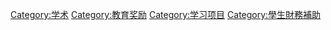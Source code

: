{{Catnav|頁面分類|總類|学术}}
{{Catnav|頁面分類|社会科学|教育}}
{{Catnav|頁面分類|人类社会|獎勵|獎項}}

{{Catmore}}
{{Commonscat|Scholarships}}

[[Category:学术|Category:学术]]
[[Category:教育奖励|Category:教育奖励]]
[[Category:学习项目|Category:学习项目]]
[[Category:學生財務補助|Category:學生財務補助]]